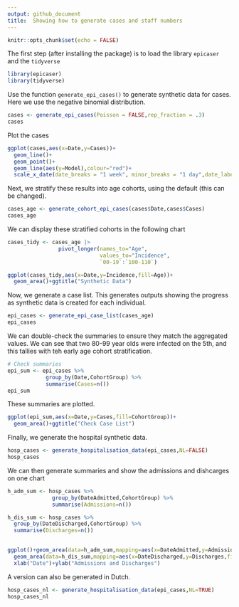 ```yaml
---
output: github_document
title:  Showing how to generate cases and staff numbers
---
```

```r
knitr::opts_chunk$set(echo = FALSE)

```

The first step (after installing the package) is to load the library `epicaser` and the `tidyverse`

```r
library(epicaser)
library(tidyverse)
```


Use the function `generate_epi_cases()` to generate synthetic data for cases. Here we use the negative binomial distribution. 

```r
cases <- generate_epi_cases(Poisson = FALSE,rep_fraction = .3)
cases
```

Plot the cases

```r
ggplot(cases,aes(x=Date,y=Cases))+
  geom_line()+
  geom_point()+
  geom_line(aes(y=Model),colour="red")+
  scale_x_date(date_breaks = "1 week", minor_breaks = "1 day",date_labels="%b %e")
```

Next, we stratify these results into age cohorts, using the default (this can be changed).

```r
cases_age <- generate_cohort_epi_cases(cases$Date,cases$Cases)
cases_age
```

We can display these stratified cohorts in the following chart

```r
cases_tidy <- cases_age |>
                pivot_longer(names_to="Age",
                             values_to="Incidence",
                             `00-19`:`100-110`)

ggplot(cases_tidy,aes(x=Date,y=Incidence,fill=Age))+
  geom_area()+ggtitle("Synthetic Data")
```

Now, we generate a case list. This generates outputs showing the progress as synthetic data is created for each individual.

```r
epi_cases <- generate_epi_case_list(cases_age)
epi_cases
```

We can double-check the summaries to ensure they match the aggregated values. We can see that two 80-99 year olds were infected on the 5th, and this tallies with teh early age cohort stratification.
```r
# Check summaries
epi_sum <- epi_cases %>% 
            group_by(Date,CohortGroup) %>%
            summarise(Cases=n())
epi_sum
```

These summaries are plotted.

```r
ggplot(epi_sum,aes(x=Date,y=Cases,fill=CohortGroup))+
  geom_area()+ggtitle("Check Case List")
```

Finally, we generate the hospital synthetic data.

```r
hosp_cases <- generate_hospitalisation_data(epi_cases,NL=FALSE)
hosp_cases
```

We can then generate summaries and show the admissions and dishcarges on one chart

```r
h_adm_sum <- hosp_cases %>%
              group_by(DateAdmitted,CohortGroup) %>%
              summarise(Admissions=n())

h_dis_sum <- hosp_cases %>%
  group_by(DateDischarged,CohortGroup) %>%
  summarise(Discharges=n())

 
ggplot()+geom_area(data=h_adm_sum,mapping=aes(x=DateAdmitted,y=Admissions,fill=CohortGroup))+
  geom_area(data=h_dis_sum,mapping=aes(x=DateDischarged,y=Discharges,fill=CohortGroup))+
  xlab("Date")+ylab("Admissions and Discharges")
```


A version can also be generated in Dutch.
```r
hosp_cases_nl <- generate_hospitalisation_data(epi_cases,NL=TRUE)
hosp_cases_nl
```
